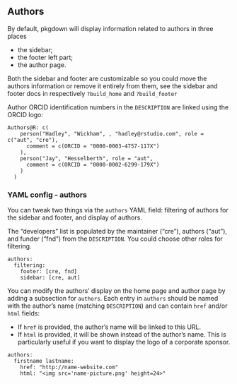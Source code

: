 ## Authors

By default, pkgdown will display information related to authors in three places

* the sidebar;
* the footer left part;
* the author page.

Both the sidebar and footer are customizable so you could move the authors 
information or remove it entirely from them, see the sidebar and footer docs
in respectively `?build_home` and `?build_footer`

Author ORCID identification numbers in the `DESCRIPTION` are linked using the ORCID logo:

```
Authors@R: c(
    person("Hadley", "Wickham", , "hadley@rstudio.com", role = c("aut", "cre"),
      comment = c(ORCID = "0000-0003-4757-117X")
    ),
    person("Jay", "Hesselberth", role = "aut",
      comment = c(ORCID = "0000-0002-6299-179X")
    )
  )
```


### YAML config - authors

You can tweak two things via the `authors` YAML field:
filtering of authors for the sidebar and footer, and display of authors.

The "developers" list is populated by the maintainer ("cre"), authors
("aut"), and funder ("fnd") from the `DESCRIPTION`. 
You could choose other roles for filtering.

```
authors:
  filtering:
    footer: [cre, fnd]
    sidebar: [cre, aut]
```

You can modify the authors'
display on the home page and author page by adding a subsection for `authors`. 
Each entry
in `authors` should be named with the author's name (matching `DESCRIPTION`)
and can contain `href` and/or `html` fields:

* If `href` is provided, the author's name will be linked to this URL.
* If `html` is provided, it will be shown instead of the author's name.
  This is particularly useful if you want to display the logo of a corporate
  sponsor.

```
authors:
  firstname lastname:
    href: "http://name-website.com"
    html: "<img src='name-picture.png' height=24>"
```

